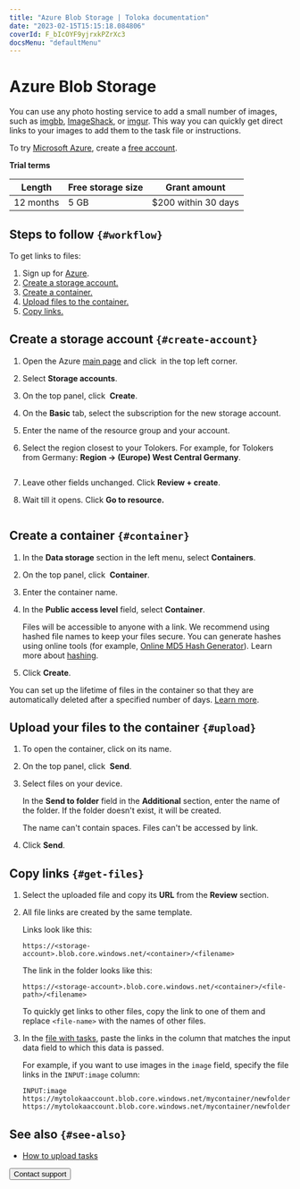```yaml
---
title: "Azure Blob Storage | Toloka documentation"
date: "2023-02-15T15:15:18.084806"
coverId: F_bIcOYF9yjrxkPZrXc3
docsMenu: "defaultMenu"
---
```



# Azure Blob Storage

<Note mode="note" title="Note">

You can use any photo hosting service to add a small number of images, such as [imgbb](https://imgbb.com/), [ImageShack](https://imageshack.com/), or [imgur](https://imgur.com/). This way you can quickly get direct links to your images to add them to the task file or instructions.

</Note>

To try [Microsoft Azure](https://docs.microsoft.com/en-us/azure/storage/blobs/storage-blobs-introduction), create a [free account](https://azure.microsoft.com/en-us/free/).

**Trial terms**

Length | Free storage size | Grant amount
----- | ----- | -----
12 months | 5 GB | $200 within 30 days

## Steps to follow `{#workflow}`
To get links to files:

1. Sign up for [Azure](https://signup.azure.com/signup).
1. [Create a storage account.](#create-account)
1. [Create a container.](#container)
1. [Upload files to the container.](#upload)
1. [Copy links.](#get-files)

## Create a storage account `{#create-account}`

1. Open the Azure [main page](https://portal.azure.com/?quickstart=true#home) and click <img src="https://tlkfrontprod.azureedge.net/portal-production/static/uploaded/images/1675425173788/1675425173788_original_svg.svg" alt="" /> in the top left corner.

1. Select **Storage accounts**.

1. On the top panel, click <img src="https://tlkfrontprod.azureedge.net/portal-production/static/uploaded/images/1675425173354/1675425173354_original_svg.svg" alt="" /> **Create**.

1. On the **Basic** tab, select the subscription for the new storage account.

1. Enter the name of the resource group and your account.

1. Select the region closest to your Tolokers. For example, for Tolokers from Germany: **Region → (Europe) West Central Germany**.

    <Cut title="What it looks like in the interface">

    <Image width="700px" withBackground imageId="1675425955797" alt="" />

    </Cut>

1. Leave other fields unchanged. Click **Review + create**.

1. Wait till it opens. Click **Go to resource.**

    <Image width="400px" withBackground imageId="1675425949961" alt="" />

## Create a container `{#container}`
1. In the **Data storage** section in the left menu, select **Containers**.

1. On the top panel, click <img src="https://tlkfrontprod.azureedge.net/portal-production/static/uploaded/images/1675425173354/1675425173354_original_svg.svg" alt="" /> **Container**.

1. Enter the container name.

1. In the **Public access level** field, select **Container**.

    <Note mode="note" title="Note">

    Files will be accessible to anyone with a link. We recommend using hashed file names to keep your files secure. You can generate hashes using online tools (for example, [Online MD5 Hash Generator](https://en.wikipedia.org/wiki/Hash_function)). Learn more about [hashing](https://en.wikipedia.org/wiki/Hash_function).

    </Note>

1. Click **Create**.

<Note mode="note" title="Note">

You can set up the lifetime of files in the container so that they are automatically deleted after a specified number of days. [Learn more](https://docs.microsoft.com/en-us/azure/cdn/cdn-manage-expiration-of-blob-content).

</Note>

## Upload your files to the container `{#upload}`
1. To open the container, click on its name.

1. On the top panel, click <img src="https://tlkfrontprod.azureedge.net/portal-production/static/uploaded/images/1675425958460/1675425958460_original_png.png" alt="" /> **Send**.

1. <Cut title="Upload files">

    Select files on your device.

    </Cut>

    <Cut title="Upload files to the folder.">

    In the **Send to folder** field in the **Additional** section, enter the name of the folder. If the folder doesn't exist, it will be created.

    </Cut>

    <Note mode="warning" title="Warning">

    The name can't contain spaces. Files can't be accessed by link.

    </Note>

1. Click **Send**.

## Copy links `{#get-files}`

1. Select the uploaded file and copy its **URL** from the **Review** section.

1. All file links are created by the same template.

    Links look like this:

    ```plaintext
    https://<storage-account>.blob.core.windows.net/<container>/<filename>
    ```

    The link in the folder looks like this:

    ```plaintext
    https://<storage-account>.blob.core.windows.net/<container>/<file-path>/<filename>
    ```

    <Note mode="note" title="Note">

    To quickly get links to other files, copy the link to one of them and replace `<file-name>` with the names of other files.

    </Note>

1. In the [file with tasks](/docs/guide/pool_csv), paste the links in the column that matches the input data field to which this data is passed.

    For example, if you want to use images in the `image` field, specify the file links in the `INPUT:image` column:

    ```plaintext
    INPUT:image
    https://mytolokaaccount.blob.core.windows.net/mycontainer/newfolder/image1.png
    https://mytolokaaccount.blob.core.windows.net/mycontainer/newfolder/image2.png
    ```

## See also `{#see-also}`

- [How to upload tasks](/docs/guide/task_upload)

<Button themeColor="light" view="default" size="l" type="link" url="/docs/guide/troubleshooting/support?form-source=guide-azure-cloud-storage">Contact support</Button>
